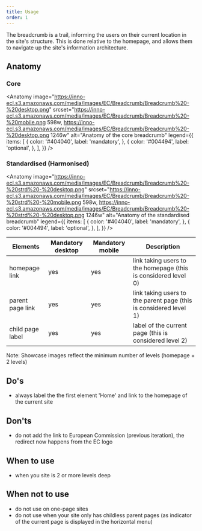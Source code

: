 ```yaml
---
title: Usage
order: 1
---
```



<Paragraph size="lead">
  The breadcrumb is a trail, informing the users on their current location in
  the site's structure. This is done relative to the homepage, and allows them
  to navigate up the site's information architecture.
</Paragraph>

## Anatomy

### Core

<Anatomy
  image="https://inno-ecl.s3.amazonaws.com/media/images/EC/Breadcrumb/Breadcrumb%20-%20desktop.png"
  srcset="https://inno-ecl.s3.amazonaws.com/media/images/EC/Breadcrumb/Breadcrumb%20-%20mobile.png 598w, https://inno-ecl.s3.amazonaws.com/media/images/EC/Breadcrumb/Breadcrumb%20-%20desktop.png 1246w"
  alt="Anatomy of the core breadcrumb"
  legend={{
    items: [
      {
        color: '#404040',
        label: 'mandatory',
      },
      {
        color: '#004494',
        label: 'optional',
      },
    ],
  }}
/>

### Standardised \(Harmonised\)

<Anatomy
  image="https://inno-ecl.s3.amazonaws.com/media/images/EC/Breadcrumb/Breadcrumb%20-%20strd%20-%20desktop.png​​​​​​​"
  srcset="https://inno-ecl.s3.amazonaws.com/media/images/EC/Breadcrumb/Breadcrumb%20-%20strd%20-%20mobile.png 598w, https://inno-ecl.s3.amazonaws.com/media/images/EC/Breadcrumb/Breadcrumb%20-%20strd%20-%20desktop.png 1246w"
  alt="Anatomy of the standardised breadcrumb"
  legend={{
    items: [
      {
        color: '#404040',
        label: 'mandatory',
      },
      {
        color: '#004494',
        label: 'optional',
      },
    ],
  }}
/>

| Elements         | Mandatory desktop | Mandatory mobile | Description                                                         |
| ---------------- | ----------------- | ---------------- | ------------------------------------------------------------------- |
| homepage link    | yes               | yes              | link taking users to the homepage \(this is considered level 0\)    |
| parent page link | yes               | yes              | link taking users to the parent page \(this is considered level 1\) |
| child page label | yes               | yes              | label of the current page (this is considered level 2)              |

<Paragraph>
  Note: Showcase images reflect the minimum number of levels (homepage + 2
  levels)
</Paragraph>

## Do's

- always label the the first element 'Home' and link to the homepage of the current site

## Don'ts

- do not add the link to European Commission \(previous iteration\), the redirect now happens from the EC logo

## When to use

- when you site is 2 or more levels deep

## When not to use

- do not use on one-page sites
- do not use when your site only has childless parent pages \(as indicator of the current page is displayed in the horizontal menu\)
